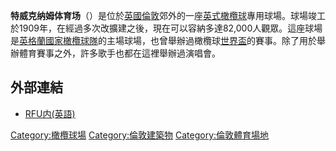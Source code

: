 '''特威克纳姆体育场'''（{{lang-en|Twickenham Stadium}}）是位於[[英國|英國]][[倫敦|倫敦]]郊外的一座[[英式橄欖球|英式橄欖球]]專用球場。球場竣工於1909年，在經過多次改擴建之後，現在可以容納多達82,000人觀眾。這座球場是[[英格蘭國家橄欖球隊|英格蘭國家橄欖球隊]]的主場球場，也曾舉辦過橄欖球[[世界盃橄欖球賽|世界盃]]的賽事。除了用於舉辦體育賽事之外，許多歌手也都在這裡舉辦過演唱會。

== 外部連結 ==
*[https://web.archive.org/web/20140108005036/http://www.rfu.com/TwickenhamStadium RFU内(英語)]
{{伦敦地标}}

[[Category:橄欖球場|Category:橄欖球場]]
[[Category:倫敦建築物|Category:倫敦建築物]]
[[Category:倫敦體育場地|Category:倫敦體育場地]]
